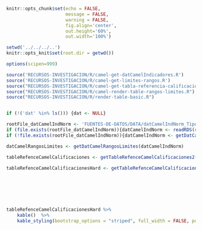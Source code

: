 <!-- Configuración CHUNKS -->

```r

knitr::opts_chunk$set(echo = FALSE,
                      message = FALSE,
                      warning = FALSE,
                      fig.align='center',
                      out.height='60%',
                      out.width='100%')

setwd('../../../..')
knitr::opts_knit$set(root.dir = getwd())

options(scipen=999)

```

```r
source('RECURSOS-INVESTIGACION/R/camel-get-datCamelIndicadores.R')
source('RECURSOS-INVESTIGACION/R/camel-get-limites-rangos.R')
source("RECURSOS-INVESTIGACION/R/camel-get-tabla-referencia-calificaciones.R")
source("RECURSOS-INVESTIGACION/R/camel-render-table-rangos-limites.R")
source("RECURSOS-INVESTIGACION/R/render-table-basic.R")


if (!('dat' %in% ls())) {dat <- NULL}

rootFile_datCamelIndNorm <- 'FUENTES-DE-DATOS/DATA/datCamelIndNorm_TipoDeEntidad.rds' 
if (file.exists(rootFile_datCamelIndNorm)){datCamelIndNorm <- readRDS(rootFile_datCamelIndNorm)}
if (!file.exists(rootFile_datCamelIndNorm)){datCamelIndNorm <- getDatCamelIndicadores(dat=dat, by='TIPO_DE_ENTIDAD')}

datCamelRangosLimites <- getDatCamelRangosLimites(datCamelIndNorm)

tableRefenceCamelCalificaciones <- getTableRefenceCamelCalificaciones2()

tableRefenceCamelCalificacionesHard <- getTableRefenceCamelCalificaciones2(calificadorDuro = TRUE)
```

<!-- ### Rangos CAMEL estrictos -->
<br><br><br><br>

```r
tableRefenceCamelCalificacionesHard %>% 
    kable()  %>%
    kable_styling(bootstrap_options = "striped", full_width = FALSE, position="center")
```
